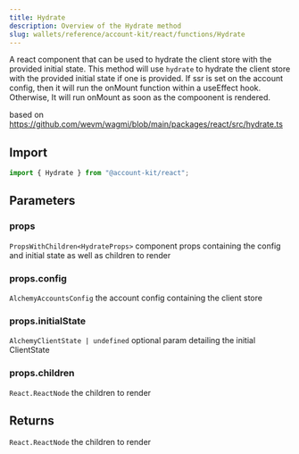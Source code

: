 ```yaml
---
title: Hydrate
description: Overview of the Hydrate method
slug: wallets/reference/account-kit/react/functions/Hydrate
---
```




A react component that can be used to hydrate the client store with the provided initial state.
This method will use `hydrate` to hydrate the client store with the provided initial state if one is provided.
If ssr is set on the account config, then it will run the onMount function within a useEffect hook. Otherwise,
It will run onMount as soon as the compoonent is rendered.

based on https://github.com/wevm/wagmi/blob/main/packages/react/src/hydrate.ts

## Import

```ts
import { Hydrate } from "@account-kit/react";
```

## Parameters

### props

`PropsWithChildren<HydrateProps>`
component props containing the config and initial state as well as children to render

### props.config

`AlchemyAccountsConfig`
the account config containing the client store

### props.initialState

`AlchemyClientState | undefined`
optional param detailing the initial ClientState

### props.children

`React.ReactNode`
the children to render

## Returns

`React.ReactNode`
the children to render

